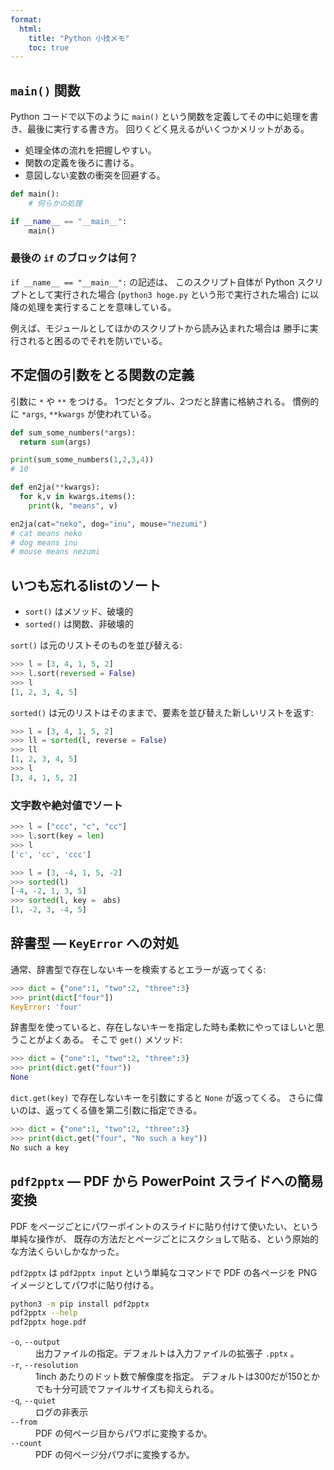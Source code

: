 ```yaml
---
format:
  html:
    title: "Python 小技メモ"
    toc: true
---
```


## `main()` 関数

Python コードで以下のように `main()` という関数を定義してその中に処理を書き、最後に実行する書き方。
回りくどく見えるがいくつかメリットがある。

- 処理全体の流れを把握しやすい。
- 関数の定義を後ろに書ける。
- 意図しない変数の衝突を回避する。

```python
def main():
	# 何らかの処理

if __name__ == "__main__":
	main()
```

### 最後の `if` のブロックは何？

`if __name__ == "__main__":` の記述は、
このスクリプト自体が Python スクリプトとして実行された場合
(`python3 hoge.py` という形で実行された場合)
に以降の処理を実行することを意味している。

例えば、モジュールとしてほかのスクリプトから読み込まれた場合は
勝手に実行されると困るのでそれを防いでいる。


## 不定個の引数をとる関数の定義

引数に `*` や `**` をつける。
1つだとタプル、2つだと辞書に格納される。
慣例的に `*args`, `**kwargs` が使われている。

```python
def sum_some_numbers(*args):
  return sum(args)

print(sum_some_numbers(1,2,3,4))
# 10
```

```python
def en2ja(**kwargs):
  for k,v in kwargs.items():
    print(k, "means", v)

en2ja(cat="neko", dog="inu", mouse="nezumi")
# cat means neko
# dog means inu
# mouse means nezumi
```


## いつも忘れるlistのソート

- `sort()` はメソッド、破壊的
- `sorted()` は関数、非破壊的

`sort()` は元のリストそのものを並び替える:

```python
>>> l = [3, 4, 1, 5, 2]
>>> l.sort(reversed = False)
>>> l
[1, 2, 3, 4, 5]
```

`sorted()` は元のリストはそのままで、要素を並び替えた新しいリストを返す:

```python
>>> l = [3, 4, 1, 5, 2]
>>> ll = sorted(l, reverse = False)
>>> ll
[1, 2, 3, 4, 5]
>>> l
[3, 4, 1, 5, 2]
```

### 文字数や絶対値でソート

```python
>>> l = ["ccc", "c", "cc"]
>>> l.sort(key = len)
>>> l
['c', 'cc', 'ccc']

>>> l = [3, -4, 1, 5, -2]
>>> sorted(l)
[-4, -2, 1, 3, 5]
>>> sorted(l, key =　abs)
[1, -2, 3, -4, 5]
```


## 辞書型 — `KeyError` への対処

通常、辞書型で存在しないキーを検索するとエラーが返ってくる:

```python
>>> dict = {"one":1, "two":2, "three":3}
>>> print(dict["four"])
KeyError: 'four'
```

辞書型を使っていると、存在しないキーを指定した時も柔軟にやってほしいと思うことがよくある。
そこで `get()` メソッド:

```python
>>> dict = {"one":1, "two":2, "three":3}
>>> print(dict.get("four"))
None
```

`dict.get(key)` で存在しないキーを引数にすると `None` が返ってくる。
さらに偉いのは、返ってくる値を第二引数に指定できる。

```python
>>> dict = {"one":1, "two":2, "three":3}
>>> print(dict.get("four", "No such a key"))
No such a key
```


## `pdf2pptx` — PDF から PowerPoint スライドへの簡易変換

PDF をページごとにパワーポイントのスライドに貼り付けて使いたい、という単純な操作が、
既存の方法だとページごとにスクショして貼る、という原始的な方法くらいしかなかった。

`pdf2pptx` は `pdf2pptx input` という単純なコマンドで
PDF の各ページを PNG イメージとしてパワポに貼り付ける。

```sh
python3 -m pip install pdf2pptx
pdf2pptx --help
pdf2pptx hoge.pdf
```

`-o`, `--output`
:	出力ファイルの指定。デフォルトは入力ファイルの拡張子 `.pptx` 。

`-r`, `--resolution`
:	1inch あたりのドット数で解像度を指定。
  デフォルトは300だが150とかでも十分可読でファイルサイズも抑えられる。

`-q`, `--quiet`
:	ログの非表示

`--from`
:	PDF の何ページ目からパワポに変換するか。

`--count`
:	PDF の何ページ分パワポに変換するか。
